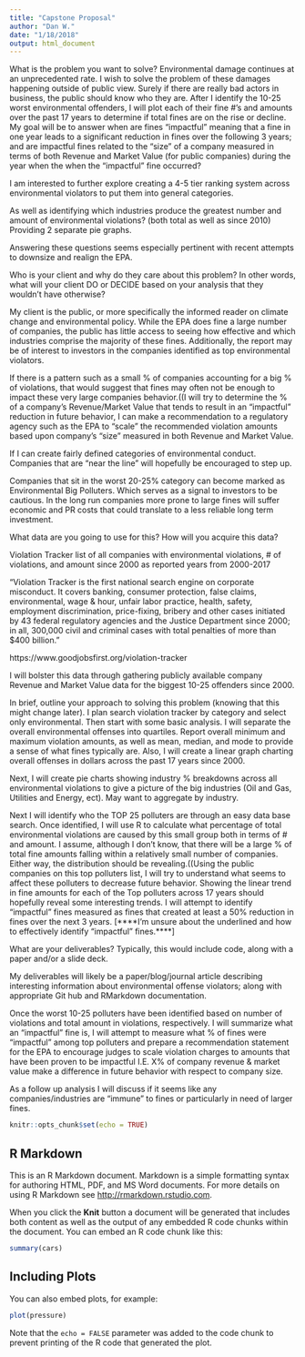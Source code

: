 ```yaml
---
title: "Capstone Proposal"
author: "Dan W."
date: "1/18/2018"
output: html_document
---
```

What is the problem you want to solve?
Environmental damage continues at an unprecedented rate. I wish to solve the problem of these damages happening outside of public view. Surely if there are really bad actors in business, the public should know who they are. After I identify the 10-25 worst environmental offenders, I will plot each of their fine #’s and amounts over the past 17 years to determine if total fines are on the rise or decline. My goal will be to answer when are fines “impactful” meaning that a fine in one year leads to a significant reduction in fines over the following 3 years; and are impactful fines related to the “size” of a company measured in terms of both Revenue and Market Value (for public companies) during the year when the when the “impactful” fine occurred? 

I am interested to further explore creating a 4-5 tier ranking system across environmental violators to put them into general categories.

As well as identifying which industries produce the greatest number and amount of environmental violations? (both total as well as since 2010) Providing 2 separate pie graphs.

Answering these questions seems especially pertinent with recent attempts to downsize and realign the EPA. 

Who is your client and why do they care about this problem? In other words, what will your client DO or DECIDE based on your analysis that they wouldn’t have otherwise?

My client is the public, or more specifically the informed reader on climate change and environmental policy. While the EPA does fine a large number of companies, the public has little access to seeing how effective and which industries comprise the majority of these fines. Additionally, the report may be of interest to investors in the companies identified as top environmental violators.

If there is a pattern such as a small % of companies accounting for a big % of violations, that would suggest that fines may often not be enough to impact these very large companies behavior.((I will try to determine the % of a company’s Revenue/Market Value that tends to result in an “impactful” reduction in future behavior, I can make a recommendation to a regulatory agency such as the EPA to “scale” the recommended violation amounts based upon company’s “size” measured in both Revenue and Market Value.

If I can create fairly defined categories of environmental conduct. Companies that are “near the line” will hopefully be encouraged to step up.

Companies that sit in the worst 20-25% category can become marked as Environmental Big Polluters. Which serves as a signal to investors to be cautious. In the long run companies more prone to large fines will suffer economic and PR costs that could translate to a less reliable long term investment.

What data are you going to use for this? How will you acquire this data?

Violation Tracker list of all companies with environmental violations, # of violations, and amount since 2000 as reported  years from 2000-2017

“Violation Tracker is the first national search engine on corporate misconduct. It covers banking, consumer protection, false claims, environmental, wage & hour, unfair labor practice, health, safety, employment discrimination, price-fixing, bribery and other cases initiated by 43 federal regulatory agencies and the Justice Department since 2000; in all, 300,000 civil and criminal cases with total penalties of more than $400 billion.”

https://www.goodjobsfirst.org/violation-tracker

I will bolster this data through gathering publicly available company Revenue and Market Value data for the biggest 10-25 offenders since 2000.

In brief, outline your approach to solving this problem (knowing that this might change later).
I plan search violation tracker by category and select only environmental. Then start with some basic analysis. I will separate the overall environmental offenses into quartiles. Report overall minimum and maximum violation amounts, as well as mean, median, and mode to provide a sense of what fines typically are. Also, I will create a linear graph charting overall offenses in dollars across the past 17 years since 2000.

Next, I will create pie charts showing industry % breakdowns across all environmental violations to give a picture of the big industries (Oil and Gas, Utilities and Energy, ect). May want to aggregate by industry.

Next I will identify who the TOP 25 polluters are through an easy data base search. Once identified, I will use R to calculate what percentage of total environmental violations are caused by this small group both in terms of # and amount. I assume, although I don't know, that there will be a large % of total fine amounts falling within a relatively small number of companies. Either way, the distribution should be revealing.((Using the public companies on this top polluters list, I will try to understand what seems to affect these polluters to decrease future behavior.  Showing the linear trend in fine amounts for each of the Top polluters across 17 years should hopefully reveal some interesting trends. I will attempt to identify “impactful” fines measured as fines that created at least a 50% reduction in fines over the next 3 years. [****I’m unsure about the underlined and how to effectively identify “impactful” fines.****]


What are your deliverables? Typically, this would include code, along with a paper and/or a slide deck.

My deliverables will likely be a paper/blog/journal article describing interesting information about environmental offense violators; along with appropriate Git hub and RMarkdown documentation.

Once the worst 10-25 polluters have been identified based on number of violations and total amount in violations, respectively. I will summarize what an “impactful” fine is, I will attempt to measure what % of fines were “impactful” among top polluters and prepare a recommendation statement for the EPA to encourage judges to scale violation charges to amounts that have been proven to be impactful I.E. X% of company revenue & market value make a difference in future behavior with respect to company size.

As a follow up analysis I will discuss if it seems like any companies/industries are “immune” to fines or particularly in need of larger fines.
```r
knitr::opts_chunk$set(echo = TRUE)
```

## R Markdown

This is an R Markdown document. Markdown is a simple formatting syntax for authoring HTML, PDF, and MS Word documents. For more details on using R Markdown see <http://rmarkdown.rstudio.com>.

When you click the **Knit** button a document will be generated that includes both content as well as the output of any embedded R code chunks within the document. You can embed an R code chunk like this:

```r
summary(cars)
```

## Including Plots

You can also embed plots, for example:

```r
plot(pressure)
```

Note that the `echo = FALSE` parameter was added to the code chunk to prevent printing of the R code that generated the plot.
